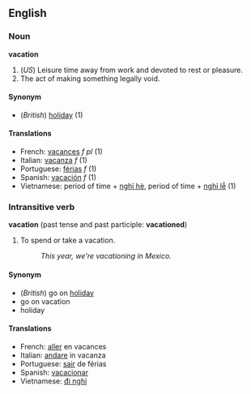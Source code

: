 ==English==

===Noun===
'''vacation'''

#(''US'') Leisure time away from work and devoted to rest or pleasure.
#The act of making something legally void.

====Synonym====
*(''British'') [[holiday]] (1)

====Translations====
*French: [[vacances]] ''f pl'' (1)
*Italian: [[vacanza]] ''f'' (1)
*Portuguese: [[férias]] ''f'' (1)
*Spanish: [[vacación]] ''f'' (1)
*Vietnamese: period of time + [[nghỉ hè]], period of time + [[nghỉ lễ]] (1)

===Intransitive verb===
'''vacation''' (past tense and past participle: '''vacationed''')

#To spend or take a vacation.
#:''This year, we're vacationing in Mexico.''

====Synonym====
*(''British'') go on [[holiday]]
*go on vacation
*holiday

====Translations====
*French: [[aller]] en vacances
*Italian: [[andare]] in vacanza
*Portuguese: [[sair]] de férias
*Spanish: [[vacacionar]]
*Vietnamese: [[đi nghỉ]]